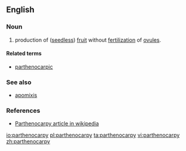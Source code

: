 ==English==

===Noun===
{{en-noun|-}} 
# {{context|botany}} production of ([[seedless]]) [[fruit]] without [[fertilization]] of [[ovule]]s.

====Related terms====
* [[parthenocarpic]]

===See also===
*[[apomixis]]

===References===
*[http://en.wikipedia.org/wiki/Parthenocarpy Parthenocarpy article in wikipedia]

{{wikipedia}}

[[io:parthenocarpy]]
[[pl:parthenocarpy]]
[[ta:parthenocarpy]]
[[vi:parthenocarpy]]
[[zh:parthenocarpy]]
